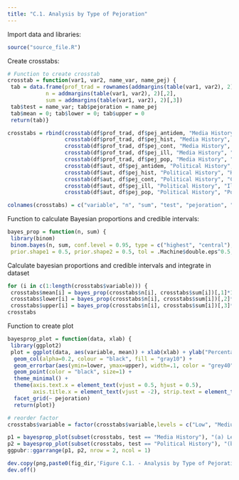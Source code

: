 ```yaml
---
title: "C.1. Analysis by Type of Pejoration"
---
```


Import data and libraries:
```r
source("source_file.R")
```

Create crosstabs:
```r
# Function to create crosstab
crosstab = function(var1, var2, name_var, name_pej) {
 tab = data.frame(prof_trad = rownames(addmargins(table(var1, var2), 2)),
            n = addmargins(table(var1, var2), 2)[,2],
            sum = addmargins(table(var1, var2), 2)[,3])
 tab$test = name_var; tab$pejoration = name_pej
 tab$mean = 0; tab$lower = 0; tab$upper = 0
 return(tab)}

crosstabs = rbind(crosstab(df$prof_trad, df$pej_antidem, "Media History", "Antidemocratic"), 
                  crosstab(df$prof_trad, df$pej_hist, "Media History", "Historical"), 
                  crosstab(df$prof_trad, df$pej_cont, "Media History", "Contemporary"), 
                  crosstab(df$prof_trad, df$pej_ill, "Media History", "Illiberal"),
                  crosstab(df$prof_trad, df$pej_pop, "Media History", "Populist"),
                  crosstab(df$aut, df$pej_antidem, "Political History", "Antidemocratic"), 
                  crosstab(df$aut, df$pej_hist, "Political History", "Historical"), 
                  crosstab(df$aut, df$pej_cont, "Political History", "Contemporary"), 
                  crosstab(df$aut, df$pej_ill, "Political History", "Illiberal"),
                  crosstab(df$aut, df$pej_pop, "Political History", "Populist"))

colnames(crosstabs) = c("variable", "n", "sum", "test", "pejoration", "mean", "lower", "upper")
```

Function to calculate Bayesian proportions and credible intervals:
```r
bayes_prop = function(n, sum) {
 library(binom)
 binom.bayes(n, sum, conf.level = 0.95, type = c("highest", "central"), 
 prior.shape1 = 0.5, prior.shape2 = 0.5, tol = .Machine$double.eps^0.5, maxit = 1000)[,c(6:8)]}
```

Calculate bayesian proportions and credible intervals and integrate in dataset
```r
for (i in c(1:length(crosstabs$variable))) {
 crosstabs$mean[i] = bayes_prop(crosstabs$n[i], crosstabs$sum[i])[,1]*100
 crosstabs$lower[i] = bayes_prop(crosstabs$n[i], crosstabs$sum[i])[,2]*100
 crosstabs$upper[i] = bayes_prop(crosstabs$n[i], crosstabs$sum[i])[,3]*100}
crosstabs
```

Function to create plot
```r
bayesprop_plot = function(data, xlab) {
 library(ggplot2)
 plot = ggplot(data, aes(variable, mean)) + xlab(xlab) + ylab("Percentage") + 
  geom_col(alpha=0.2, colour = "black", fill = "gray10") +
  geom_errorbar(aes(ymin=lower, ymax=upper), width=.1, color = "grey40") + 
  geom_point(color = "black", size=1) +
  theme_minimal() + 
  theme(axis.text.x = element_text(vjust = 0.5, hjust = 0.5), 
        axis.title.x = element_text(vjust = -2), strip.text = element_text(size = 12)) + 
  facet_grid(~ pejoration)
  return(plot)}

# reorder factor
crosstabs$variable = factor(crosstabs$variable,levels = c("Low", "Medium", "High", "No", "Yes")) 
```

```r
p1 = bayesprop_plot(subset(crosstabs, test == "Media History"), "(a) Level of Professionalism") 
p2 = bayesprop_plot(subset(crosstabs, test == "Political History"), "(b) Authoritarian Past") 
ggpubr::ggarrange(p1, p2, nrow = 2, ncol = 1)

dev.copy(png,paste0(fig_dir,'Figure C.1. - Analysis by Type of Pejoration.png'), width = 3600, height = 3600, res=400)
dev.off()
```
